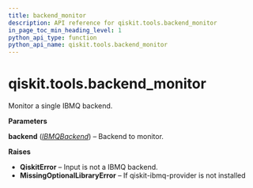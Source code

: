 ```yaml
---
title: backend_monitor
description: API reference for qiskit.tools.backend_monitor
in_page_toc_min_heading_level: 1
python_api_type: function
python_api_name: qiskit.tools.backend_monitor
---
```


# qiskit.tools.backend\_monitor

<Function id="qiskit.tools.backend_monitor" name="backend_monitor" isDedicatedPage={true} github="https://github.com/qiskit/qiskit/tree/stable/0.20/qiskit/tools/monitor/overview.py" signature="backend_monitor(backend)">
  Monitor a single IBMQ backend.

  **Parameters**

  **backend** ([*IBMQBackend*](qiskit.providers.ibmq.IBMQBackend "qiskit.providers.ibmq.IBMQBackend")) – Backend to monitor.

  **Raises**

  *   **QiskitError** – Input is not a IBMQ backend.
  *   **MissingOptionalLibraryError** – If qiskit-ibmq-provider is not installed
</Function>

